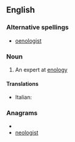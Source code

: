==English==

===Alternative spellings===
*[[oenologist]]

===Noun===
{{en-noun}}

# An expert at [[enology]]

====Translations====
{{top}}
* Italian: {{t+|it|enologo|m}}
{{mid}}

{{bottom}}

===Anagrams===
* {{alphagram|egilnoost}}
* [[neologist#English|neologist]]